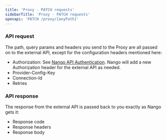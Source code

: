 ```yaml
---
title: 'Proxy - PATCH requests'
sidebarTitle: 'Proxy - PATCH requests'
openapi: 'PATCH /proxy/{anyPath}'
---
```


### API request
The path, query params and headers you send to the Proxy are all passed on to the external API, except for the configuration headers mentioned here:
* Authorization: See [Nango API Authentication](/api-reference/authentication). Nango will add a new Authorization header for the external API as needed.
* Provider-Config-Key
* Connection-Id
* Retries

### API response

The response from the external API is passed back to you exactly as Nango gets it:
* Response code
* Response headers
* Response body
